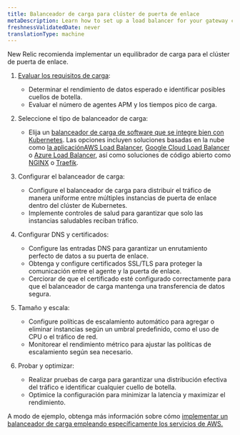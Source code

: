 ```yaml
---
title: Balanceador de carga para clúster de puerta de enlace
metaDescription: Learn how to set up a load balancer for your gateway cluster to manage the flow of data from your monitored entities to New Relic.
freshnessValidatedDate: never
translationType: machine
---
```


New Relic recomienda implementar un equilibrador de carga para el clúster de puerta de enlace.

1. [Evaluar los requisitos de carga](/docs/pipeline-control/sizing-and-scaling):

   * Determinar el rendimiento de datos esperado e identificar posibles cuellos de botella.
   * Evaluar el número de agentes APM y los tiempos pico de carga.

2. Seleccione el tipo de balanceador de carga:

   * Elija un [balanceador de carga de software que se integre bien con Kubernetes](https://kubernetes.io/docs/concepts/services-networking/ingress-controllers/). Las opciones incluyen soluciones basadas en la nube como [la aplicaciónAWS Load Balancer](https://docs.aws.amazon.com/eks/latest/userguide/alb-ingress.html), [Google Cloud Load Balancer](https://cloud.google.com/kubernetes-engine/docs/concepts/ingress) o [Azure Load Balancer](https://learn.microsoft.com/en-us/troubleshoot/azure/azure-kubernetes/load-bal-ingress-c/create-unmanaged-ingress-controller?tabs=azure-cli), así como soluciones de código abierto como [NGINX](https://kubernetes.github.io/ingress-nginx/) o [Traefik](https://doc.traefik.io/traefik/providers/kubernetes-ingress/).

3. Configurar el balanceador de carga:

   * Configure el balanceador de carga para distribuir el tráfico de manera uniforme entre múltiples instancias de puerta de enlace dentro del clúster de Kubernetes.
   * Implemente controles de salud para garantizar que solo las instancias saludables reciban tráfico.

4. Configurar DNS y certificados:

   * Configure las entradas DNS para garantizar un enrutamiento perfecto de datos a su puerta de enlace.
   * Obtenga y configure certificados SSL/TLS para proteger la comunicación entre el agente y la puerta de enlace.
   * Cerciorar de que el certificado esté configurado correctamente para que el balanceador de carga mantenga una transferencia de datos segura.

5. Tamaño y escala:

   * Configure políticas de escalamiento automático para agregar o eliminar instancias según un umbral predefinido, como el uso de CPU o el tráfico de red.
   * Monitorear el rendimiento métrico para ajustar las políticas de escalamiento según sea necesario.

6. Probar y optimizar:

   * Realizar pruebas de carga para garantizar una distribución efectiva del tráfico e identificar cualquier cuello de botella.
   * Optimice la configuración para minimizar la latencia y maximizar el rendimiento.

A modo de ejemplo, obtenga más información sobre cómo [implementar un balanceador de carga empleando específicamente los servicios de AWS.](/docs/new-relic-control/pipeline-control/aws-alb-for-gateway)